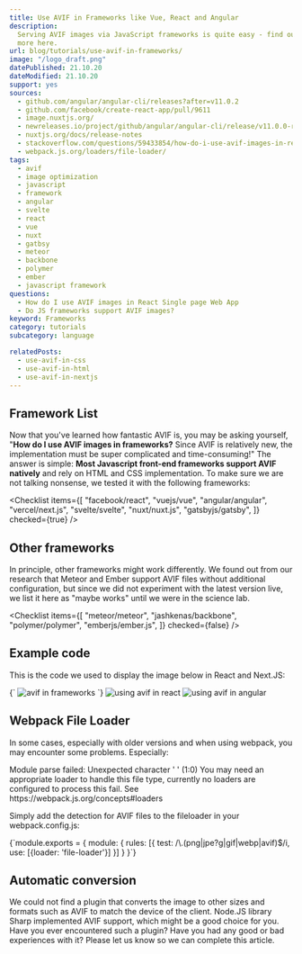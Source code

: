 ```yaml
---
title: Use AVIF in Frameworks like Vue, React and Angular
description:
  Serving AVIF images via JavaScript frameworks is quite easy - find out
  more here.
url: blog/tutorials/use-avif-in-frameworks/
image: "/logo_draft.png"
datePublished: 21.10.20
dateModified: 21.10.20
support: yes
sources:
  - github.com/angular/angular-cli/releases?after=v11.0.2
  - github.com/facebook/create-react-app/pull/9611
  - image.nuxtjs.org/
  - newreleases.io/project/github/angular/angular-cli/release/v11.0.0-rc.1
  - nuxtjs.org/docs/release-notes
  - stackoverflow.com/questions/59433854/how-do-i-use-avif-images-in-react-single-page-web-app
  - webpack.js.org/loaders/file-loader/
tags:
  - avif
  - image optimization
  - javascript
  - framework
  - angular
  - svelte
  - react
  - vue
  - nuxt
  - gatbsy
  - meteor
  - backbone
  - polymer
  - ember
  - javascript framework
questions:
  - How do I use AVIF images in React Single page Web App
  - Do JS frameworks support AVIF images?
keyword: Frameworks
category: tutorials
subcategory: language

relatedPosts:
  - use-avif-in-css
  - use-avif-in-html
  - use-avif-in-nextjs
---
```


## Framework List

Now that you've learned how fantastic AVIF is, you may be asking yourself, "**How do I use AVIF images in frameworks?** Since AVIF is relatively new, the implementation must be super complicated and time-consuming!" The answer is simple: **Most Javascript front-end frameworks support AVIF natively** and rely on HTML and CSS implementation. To make sure we are not talking nonsense, we tested it with the following frameworks:

<Checklist
  items={[
    "facebook/react",
    "vuejs/vue",
    "angular/angular",
    "vercel/next.js",
    "svelte/svelte",
    "nuxt/nuxt.js",
    "gatsbyjs/gatsby",
  ]}
  checked={true}
/>

## Other frameworks

In principle, other frameworks might work differently. We found out from our research that Meteor and Ember support AVIF files without additional configuration, but since we did not experiment with the latest version live, we list it here as "maybe works" until we were in the science lab.

<Checklist
  items={[
    "meteor/meteor",
    "jashkenas/backbone",
    "polymer/polymer",
    "emberjs/ember.js",
  ]}
  checked={false}
/>

## Example code

This is the code we used to display the image below in React and Next.JS:

<Syntax language="html">
  {`<picture>
    <source srcSet="/images/cloudflare-stats.avif" type="image/avif" />
    <source srcSet="/images/cloudflare-stats.webp" type="image/webp" />
    <img src="/images/cloudflare-stats.jpg" alt="avif in frameworks" />
  </picture>`}
</Syntax>
<Image url="react-avif" alt="using avif in react" />
<Image url="angular-avif" alt="using avif in angular" />

## Webpack File Loader

In some cases, especially with older versions and when using webpack, you may encounter some problems. Especially:

<Syntax language="html">
  Module parse failed: Unexpected character ' ' (1:0) You may need an
  appropriate loader to handle this file type, currently no loaders are
  configured to process this fail. See https://webpack.js.org/concepts#loaders
</Syntax>

Simply add the detection for AVIF files to the fileloader in your webpack.config.js:

<Syntax language="javascript">
  {`module.exports = {
  module: {
    rules: [{
        test: /\.(png|jpe?g|gif|webp|avif)$/i,
        use: [{loader: 'file-loader'}]
      }]
  }
}`}
</Syntax>

## Automatic conversion

We could not find a plugin that converts the image to other sizes and formats such as AVIF to match the device of the client. Node.JS library Sharp implemented AVIF support, which might be a good choice for you. Have you ever encountered such a plugin? Have you had any good or bad experiences with it? Please let us know so we can complete this article.

